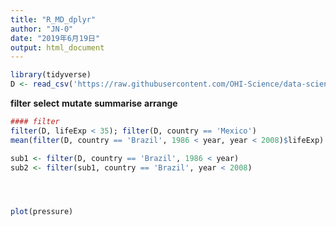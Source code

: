 ```yaml
---
title: "R_MD_dplyr"
author: "JN-0"
date: "2019年6月19日"
output: html_document
---
```


```r
library(tidyverse)
D <- read_csv('https://raw.githubusercontent.com/OHI-Science/data-science-training/master/data/gapminder.csv')
```

**filter**
**select**
**mutate**
**summarise**
**arrange**


```r
#### filter
filter(D, lifeExp < 35); filter(D, country == 'Mexico')
mean(filter(D, country == 'Brazil', 1986 < year, year < 2008)$lifeExp)

sub1 <- filter(D, country == 'Brazil', 1986 < year)
sub2 <- filter(sub1, country == 'Brazil', year < 2008)
```

```r

```

```r



```

```r

```

```r
plot(pressure)
```

```r


```
